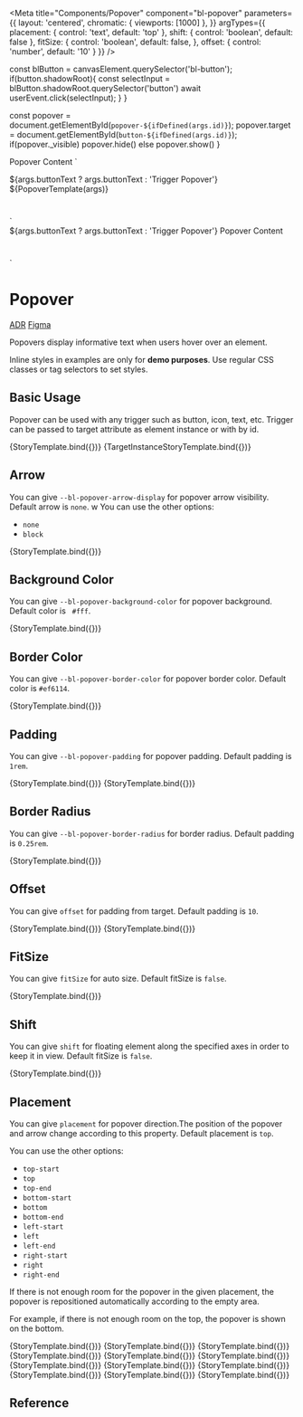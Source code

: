 
<Meta
  title="Components/Popover"
  component="bl-popover"
  parameters={{
    layout: 'centered',
    chromatic: { viewports: [1000] },
  }}
  argTypes={{
    placement: {
      control: 'text',
      default: 'top'
    },
    shift: {
      control: 'boolean',
      default: false
    },
    fitSize: {
      control: 'boolean',
      default: false,
    },
    offset: {
      control: 'number',
      default: '10'
    }
  }}
/>

  const blButton = canvasElement.querySelector('bl-button');
  if(button.shadowRoot){
    const selectInput = blButton.shadowRoot.querySelector('button')
    await userEvent.click(selectInput);
  }
}

  const popover = document.getElementById(`popover-${ifDefined(args.id)}`);
  popover.target = document.getElementById(`button-${ifDefined(args.id)}`);
  if(popover._visible) popover.hide()
  else popover.show()
}

  <bl-popover target="button-${ifDefined(args.id)}" id="popover-${ifDefined(args.id)}"
    placement="${ifDefined(args.placement)}"
    shift="${ifDefined(args.shift)}"
    fit-size="${ifDefined(args.fitSize)}"
    offset="${ifDefined(args.offset)}"
    style="${ifDefined(args.style)}">
    Popover Content
</bl-popover>
  `

  <div style="padding-bottom: 40px">
    <bl-button id="button-${ifDefined(args.id)}" @bl-click="${(event) => handleClick(event,args)}" >${args.buttonText ? args.buttonText : 'Trigger Popover'}</bl-button>
    ${PopoverTemplate(args)}
</div>
`

  <div style="padding-bottom: 40px">
    <bl-button id="button-${ifDefined(args.id)}"  @bl-click="${(event) => handleClick(event,args)}" >${args.buttonText ? args.buttonText : 'Trigger Popover'}</bl-button>
    <bl-popover .target=${document.getElementById('trigggerButton')} id="popover-${ifDefined(args.id)}"
      placement="${ifDefined(args.placement)}"
      shift="${ifDefined(args.shift)}"
      fit-size="${ifDefined(args.fitSize)}"
      offset="${ifDefined(args.offset)}"
      style="${ifDefined(args.style)}">
    Popover Content
    </bl-popover>
</div>
`

# Popover

<bl-badge icon="document">[ADR](https://github.com/orgs/Trendyol/projects/4?pane=issue&itemId=14813896)</bl-badge>
<bl-badge icon="puzzle">[Figma](https://www.figma.com/file/RrcLH0mWpIUy4vwuTlDeKN/Baklava-Design-Guide?node-id=25%3A3611)</bl-badge>

Popovers display informative text when users hover over an element.

<bl-alert variant="warning" icon>Inline styles in examples are only for **demo purposes**. Use regular CSS classes or tag selectors to set styles.</bl-alert>

## Basic Usage

Popover can be used with any trigger such as button, icon, text, etc.
Trigger can be passed to target attribute as element instance or with by id.

<Canvas>
  <Story name="Show popover with id trigger"  args={{ buttonText:'Trigger by id', id:'1' }} play={popoverOpener}>
    {StoryTemplate.bind({})}
  </Story>
  <Story name="Show popover with instance trigger"  args={{ buttonText:'Trigger with instance' ,id:'2' }} play={popoverOpener}>
    {TargetInstanceStoryTemplate.bind({})}
  </Story>
</Canvas>

## Arrow
You can give `--bl-popover-arrow-display` for popover arrow visibility. Default arrow is `none`.
w
You can use the other options:

* `none`
* `block`

<Canvas>
  <Story name="Arrow"
         args={{ id:'3', style: '--bl-popover-arrow-display: block;--bl-popover-background-color:var(--bl-color-content-tertiary);',
            buttonText:'Popover with arrow' }}
         play={popoverOpener}>
    {StoryTemplate.bind({})}
  </Story>
</Canvas>


## Background Color
You can give `--bl-popover-background-color` for popover background. Default color is ` #fff`.

<Canvas>
  <Story name="Background Color"
         args={{  id:'4', style: '--bl-popover-background-color:var(--bl-color-featured-background);',
         buttonText:'Custom Background'}}
         play={popoverOpener}>
    {StoryTemplate.bind({})}
  </Story>
</Canvas>


## Border Color
You can give `--bl-popover-border-color` for popover border color. Default color is `#ef6114`.

<Canvas>
  <Story name="Border Color"
         args={{  id:'5', style: '--bl-popover-border-color:blue;', buttonText:'Border Color' }}
         play={popoverOpener}>
    {StoryTemplate.bind({})}
  </Story>
</Canvas>

## Padding
You can give `--bl-popover-padding` for popover padding. Default padding is `1rem`.

<Canvas>
  <Story name="Padding"
         args={{  id:'6', style: '--bl-popover-padding:2rem;', buttonText:'Large Padding' }}
         play={popoverOpener}>
    {StoryTemplate.bind({})}
  </Story>
  <Story name="Padding 0"
         args={{  id:'7', style: '--bl-popover-padding:0;', buttonText:'No Padding' }}
         play={popoverOpener}>
    {StoryTemplate.bind({})}
  </Story>
</Canvas>

## Border Radius
You can give `--bl-popover-border-radius` for border radius. Default padding is `0.25rem`.

<Canvas>
  <Story name="Border Radius"
         args={{  id:'8', style: '--bl-popover-border-radius:0;', buttonText:'Border Radius 0' }}
         play={popoverOpener}>
    {StoryTemplate.bind({})}
  </Story>
</Canvas>

## Offset
You can give `offset` for padding from target. Default padding is `10`.

<Canvas>
  <Story name="Default Offset"
         args={{  id:'9',placement:'right', buttonText:'Default Offset'}}
         play={popoverOpener}>
    {StoryTemplate.bind({})}
  </Story>
  <Story name="Custom Offset"
         args={{  id:'10',placement:'right', offset:'40', buttonText:'Custom Offset'}}
         play={popoverOpener}>
    {StoryTemplate.bind({})}
  </Story>
</Canvas>

## FitSize
You can give `fitSize` for auto size. Default fitSize is `false`.

<Canvas>
  <Story name="Fitsize"
         args={{  id:'11', fitSize:'true', buttonText:'Long content text for fitSize'}}
         play={popoverOpener}>
    {StoryTemplate.bind({})}
  </Story>
</Canvas>



## Shift
You can give `shift` for floating element along the specified axes in order to keep it in view. Default fitSize is `false`.

<Canvas>
  <Story name="Shift"
         args={{  id:'12', shift:'true' }}
         play={popoverOpener}>
    {StoryTemplate.bind({})}
  </Story>
</Canvas>


## Placement

You can give `placement` for popover direction.The position of the popover and arrow change according to this property.  Default placement is `top`.

You can use the other options:

* `top-start`
* `top`
* `top-end`
* `bottom-start`
* `bottom`
* `bottom-end`
* `left-start`
* `left`
* `left-end`
* `right-start`
* `right`
* `right-end`

If there is not enough room for the popover in the given placement, the popover is repositioned automatically according to the empty area.

For example, if there is not enough room on the top, the popover is shown on the bottom.

<Canvas>
  <Story name="Top-Start Placement"
    args={{ id:'13', placement: 'top-start', buttonText:'top-start' }}
    play={popoverOpener}>
    {StoryTemplate.bind({})}
  </Story>
  <Story name="Top Placement"
    args={{ id:'14', placement: 'top', buttonText:'top' }}
    play={popoverOpener}>
    {StoryTemplate.bind({})}
  </Story>
  <Story name="Top-End Placement"
    args={{ id:'15', placement: 'top-end', buttonText:'top-end' }}
    play={popoverOpener}>
    {StoryTemplate.bind({})}
  </Story>
  <Story name="Bottom-Start Placement"
    args={{ id:'16', placement: 'bottom-start', buttonText:'bottom-start' }}
    play={popoverOpener}>
    {StoryTemplate.bind({})}
  </Story>
  <Story name="Bottom Placement"
    args={{ id:'17', placement: 'bottom', buttonText:'bottom' }}
    play={popoverOpener}>
    {StoryTemplate.bind({})}
  </Story>
  <Story name="Bottom-End Placement"
    args={{ id:'18', placement: 'bottom-end', buttonText:'bottom-end' }}
    play={popoverOpener}>
    {StoryTemplate.bind({})}
  </Story>
  <Story name="Left-Start Placement"
    args={{ id:'19', placement: 'left-start', buttonText:'left-start' }}
    play={popoverOpener}>
    {StoryTemplate.bind({})}
  </Story>
  <Story name="Left Placement"
    args={{ id:'20', placement: 'left', buttonText:'left' }}
    play={popoverOpener}>
    {StoryTemplate.bind({})}
  </Story>
  <Story name="Left-End Placement"
    args={{ id:'21', placement: 'left-end', buttonText:'left-end' }}
    play={popoverOpener}>
    {StoryTemplate.bind({})}
  </Story>
  <Story name="Right-Start Placement"
    args={{ id:'22', placement: 'right-start', buttonText:'right-start' }}
    play={popoverOpener}>
    {StoryTemplate.bind({})}
  </Story>
  <Story name="Right Placement"
    args={{ id:'23', placement: 'right', buttonText:'right' }}
    play={popoverOpener}>
    {StoryTemplate.bind({})}
  </Story>
  <Story name="Right-End Placement"
    args={{ id:'24', placement: 'right-end', buttonText:'right-end' }}
    play={popoverOpener}>
    {StoryTemplate.bind({})}
  </Story>
</Canvas>

## Reference

<ArgsTable of="bl-popover" />
